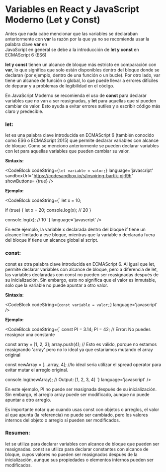
# Variables en React y JavaScript Moderno (Let y Const)

Antes que nada cabe mencionar que las variables se declaraban anteriormente con **var** la razón por la que ya no se recomienda usar la palabra clave **var** en  
JavaScript en general se debe a la introducción de **let y const** en ECMAScript 6 (ES6)

**let y const** tienen un alcance de bloque más estricto en comparación con **var**, lo que significa que solo están disponibles dentro del bloque donde se declaran 
(por ejemplo, dentro de una función o un bucle). Por otro lado, var tiene un alcance de función o global, lo que puede llevar a errores difíciles de depurar y a problemas 
de legibilidad en el código.

En JavaScript Moderno se recomienda el uso de **const** para declarar variables que no van a ser reasignadas, y **let** para aquellas que sí pueden cambiar de valor. 
Esto ayuda a evitar errores sutiles y a escribir código más claro y predecible.

### **let:**
let es una palabra clave introducida en ECMAScript 6 (también conocido como ES6 o ECMAScript 2015) que permite declarar variables con alcance de bloque. 
Como se menciono anteriormente se pueden declarar variables con let para aquellas variables que pueden cambiar su valor.

**Sintaxis:**

<CodeBlock
  codeString={`let variable = valor;`} 
  language='javascript'
  sandboxUrl="https://codesandbox.io/s/inspiring-bartik-pjrl9h"
  showButtons= {true}
/>

**Ejemplo:**

<CodeBlock
  codeString={`
  let x = 10;

  if (true) {
    let x = 20;
    console.log(x); // 20
  }

  console.log(x); // 10
  `}
  language='javascript'
/>

En este ejemplo, la variable x declarada dentro del bloque if tiene un alcance limitado a ese bloque, mientras que la variable x declarada fuera del bloque if tiene un alcance 
global al script.

### **const:**
const es otra palabra clave introducida en ECMAScript 6. Al igual que let, permite declarar variables con alcance de bloque, pero a diferencia de let, las variables declaradas 
con const no pueden ser reasignadas después de su inicialización. Sin embargo, esto no significa que el valor es inmutable, solo que la variable no puede apuntar a otro valor.

**Sintaxis:**

<CodeBlock
  codeString={`const variable = valor;`}
  language='javascript'
/>

**Ejemplo:**

<CodeBlock
  codeString={`
  const PI = 3.14;
  PI = 42; // Error: No puedes reasignar una constante

  const array = [1, 2, 3];
  array.push(4); // Esto es válido, porque no estamos reasignando 'array' pero no lo ideal ya que estariamos mutando el array original

  const newArray = [...array, 4]; //lo ideal seria utilizar el spread operator para evitar mutar el arreglo original.

  console.log(newArray); // Output: [1, 2, 3, 4] 
  `}
  language='javascript'
/>

En este ejemplo, PI no puede ser reasignada después de su inicialización. Sin embargo, el arreglo array puede ser modificado, aunque no puede apuntar a otro arreglo.

Es importante notar que cuando usas const con objetos o arreglos, el valor al que apunta (la referencia) no puede ser cambiado, pero los valores internos del objeto o arreglo 
sí pueden ser modificados.

### **Resumen:**

let se utiliza para declarar variables con alcance de bloque que pueden ser reasignadas.
const se utiliza para declarar constantes con alcance de bloque, cuyos valores no pueden ser reasignados después de la inicialización, aunque sus propiedades o elementos internos 
pueden ser modificados.

